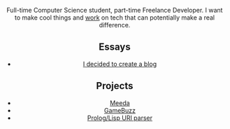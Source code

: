 
<Header />

Full-time Computer Science student, part-time Freelance Developer. I want to make cool things and [work](/work) on tech that can potentially make a real difference.

## Essays

- [I decided to create a blog](/n/starter)

## Projects

- [Meeda](https://github.com/francescobarbieri/meeda)
- [GameBuzz](https://github.com/francescobarbieri/gamebuzz)
- [Prolog/Lisp URI parser](https://github.com/francescobarbieri/uri-parser)